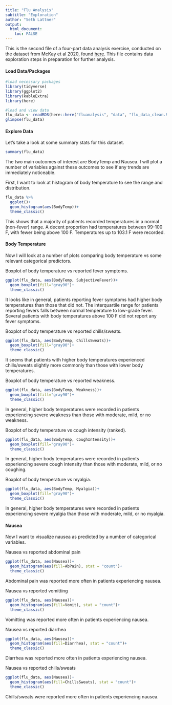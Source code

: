 ```yaml
---
title: "Flu Analysis"
subtitle: "Exploration"
author: "Seth Lattner"
output:
  html_document:
    toc: FALSE
---
```


This is the second file of a four-part data analysis exercise, conducted on the dataset from McKay et al 2020, found [here](https://doi.org/10.5061/dryad.51c59zw4v). This file contains data exploration steps in preparation for further analysis.

#### Load Data/Packages

```r
#load necessary packages
library(tidyverse)
library(ggplot2)
library(kableExtra)
library(here)
```

```r
#load and view data
flu_data <- readRDS(here::here("fluanalysis", "data", "flu_data_clean.RDS"))
glimpse(flu_data)
```

#### Explore Data

Let's take a look at some summary stats for this dataset.

```r
summary(flu_data)
```


The two main outcomes of interest are BodyTemp and Nausea. I will plot a number of variables against these outcomes to see if any trends are immediately noticeable. 

First, I want to look at histogram of body temperature to see the range and distribution.

```r
flu_data %>%
  ggplot()+
  geom_histogram(aes(BodyTemp))+
  theme_classic()
```

This shows that a majority of patients recorded temperatures in a normal (non-fever) range. A decent proportion had temperatures between 99-100 F, with fewer being above 100 F. Temperatures up to 103.1 F were recorded.

#### Body Temperature

Now I will look at a number of plots comparing body temperature vs some relevant categorical predictors.

Boxplot of body temperature vs reported fever symptoms.

```r
ggplot(flu_data, aes(BodyTemp, SubjectiveFever))+
  geom_boxplot(fill="gray90")+
  theme_classic()
```

It looks like in general, patients reporting fever symptoms had higher body temperatures than those that did not. The interquartile range for patients reporting fevers falls between normal temperature to low-grade fever. Several patients with body temperatures above 100 F did not report any fever symptoms.


Boxplot of body temperature vs reported chills/sweats.

```r
ggplot(flu_data, aes(BodyTemp, ChillsSweats))+
  geom_boxplot(fill="gray90")+
  theme_classic()
```

It seems that patients with higher body temperatures experienced chills/sweats slightly more commonly than those with lower body temperatures.

Boxplot of body temperature vs reported weakness. 

```r
ggplot(flu_data, aes(BodyTemp, Weakness))+
  geom_boxplot(fill="gray90")+
  theme_classic()
```

In general, higher body temperatures were recorded in patients experiencing severe weakness than those with moderate, mild, or no weakness. 

Boxplot of body temperature vs cough intensity (ranked).

```r
ggplot(flu_data, aes(BodyTemp, CoughIntensity))+
  geom_boxplot(fill="gray90")+
  theme_classic()
```

In general, higher body temperatures were recorded in patients experiencing severe cough intensity than those with moderate, mild, or no coughing.

Boxplot of body temperature vs myalgia. 

```r
ggplot(flu_data, aes(BodyTemp, Myalgia))+
  geom_boxplot(fill="gray90")+
  theme_classic()
```

In general, higher body temperatures were recorded in patients experiencing severe myalgia than those with moderate, mild, or no myalgia.

#### Nausea

Now I want to visualize nausea as predicted by a number of categorical variables.

Nausea vs reported abdominal pain
```r
ggplot(flu_data, aes(Nausea))+
  geom_histogram(aes(fill=AbPain), stat = "count")+
  theme_classic()
```

Abdominal pain was reported more often in patients experiencing nausea.

Nausea vs reported vomitting
```r
ggplot(flu_data, aes(Nausea))+
  geom_histogram(aes(fill=Vomit), stat = "count")+
  theme_classic()
```

Vomitting was reported more often in patients experiencing nausea.

Nausea vs reported diarrhea
```r
ggplot(flu_data, aes(Nausea))+
  geom_histogram(aes(fill=Diarrhea), stat = "count")+
  theme_classic()
```

Diarrhea was reported more often in patients experiencing nausea.

Nausea vs reported chills/sweats
```r
ggplot(flu_data, aes(Nausea))+
  geom_histogram(aes(fill=ChillsSweats), stat = "count")+
  theme_classic()
```

Chills/sweats were reported more often in patients experiencing nausea.